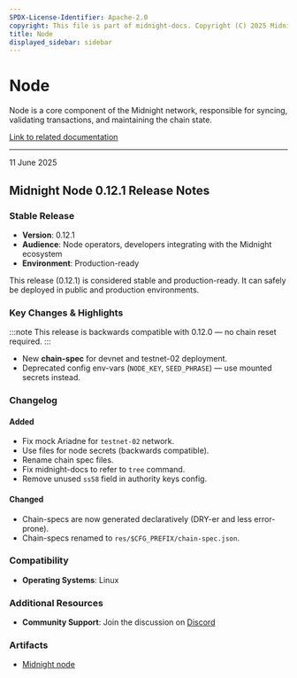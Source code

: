 ```yaml
---
SPDX-License-Identifier: Apache-2.0
copyright: This file is part of midnight-docs. Copyright (C) 2025 Midnight Foundation. Licensed under the Apache License, Version 2.0 (the "License"); You may not use this file except in compliance with the License. You may obtain a copy of the License at http://www.apache.org/licenses/LICENSE-2.0 Unless required by applicable law or agreed to in writing, software distributed under the License is distributed on an "AS IS" BASIS, WITHOUT WARRANTIES OR CONDITIONS OF ANY KIND, either express or implied. See the License for the specific language governing permissions and limitations under the License.
title: Node
displayed_sidebar: sidebar
---
```


# Node

Node is a core component of the Midnight network, responsible for syncing, validating transactions, and maintaining the chain state.

[Link to related documentation](../../develop/nodes-and-dapps/node-endpoints)

---

<div 
  style={{
    marginTop: '0',
    fontSize: '1rem',
    fontWeight: 'normal',
    marginBottom: '0.5rem'
  }}
>
  11 June 2025
</div>

## Midnight Node 0.12.1 Release Notes

### Stable Release

* **Version**: 0.12.1
* **Audience**: Node operators, developers integrating with the Midnight ecosystem
* **Environment**: Production-ready

This release (0.12.1) is considered stable and production-ready. It can safely be deployed in public and production environments.

### Key Changes & Highlights

:::note
This release is backwards compatible with 0.12.0 — no chain reset required.
:::

* New **chain-spec** for devnet and testnet-02 deployment.
* Deprecated config env-vars (`NODE_KEY`, `SEED_PHRASE`) — use mounted secrets instead.

### Changelog

#### Added

- Fix mock Ariadne for `testnet-02` network.
- Use files for node secrets (backwards compatible).
- Rename chain spec files.
- Fix midnight-docs to refer to `tree` command.
- Remove unused `ss58` field in authority keys config.

#### Changed

- Chain-specs are now generated declaratively (DRY-er and less error-prone).
- Chain-specs renamed to `res/$CFG_PREFIX/chain-spec.json`.

### Compatibility

* **Operating Systems**: Linux

### Additional Resources

* **Community Support**: Join the discussion on [Discord](https://discord.com/invite/midnightnetwork)

### Artifacts

- [Midnight node](https://hub.docker.com/r/midnightnetwork/midnight-node)